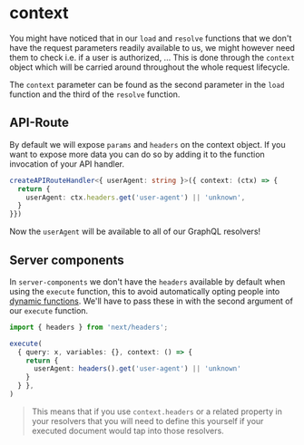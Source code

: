 # context

You might have noticed that in our `load` and `resolve` functions that we don't have the request
parameters readily available to us, we might however need them to check i.e. if a user is authorized, ...
This is done through the `context` object which will be carried around throughout the whole request lifecycle.

The `context` parameter can be found as the second parameter in the `load` function and the third of the `resolve` function.

## API-Route

By default we will expose `params` and `headers` on the context object. If you want to expose more data you can do so by
adding it to the function invocation of your API handler.

```ts
createAPIRouteHandler<{ userAgent: string }>({ context: (ctx) => {
  return {
    userAgent: ctx.headers.get('user-agent') || 'unknown',
  }
}})
```

Now the `userAgent` will be available to all of our GraphQL resolvers!

## Server components

In `server-components` we don't have the `headers` available by default when using the `execute` function, this
to avoid automatically opting people into [dynamic functions](https://nextjs.org/docs/app/building-your-application/rendering/server-components#dynamic-functions).
We'll have to pass these in with the second argument of our `execute` function.

```ts
import { headers } from 'next/headers';

execute(
  { query: x, variables: {}, context: () => {
    return {
      userAgent: headers().get('user-agent') || 'unknown'
    }
  } },
)
```

> This means that if you use `context.headers` or a related property in your resolvers that you will need to define this yourself
> if your executed document would tap into those resolvers.
